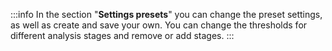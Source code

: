 :::info
In the section "**Settings presets**" you can change the preset settings, as well as create and save your own. You can change the thresholds for different analysis stages and remove or add stages.
:::
